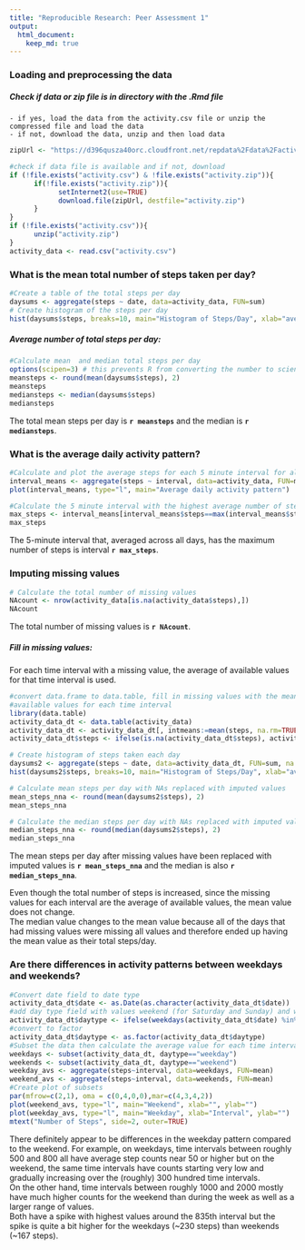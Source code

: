 ```yaml
---
title: "Reproducible Research: Peer Assessment 1"
output: 
  html_document:
    keep_md: true
---
```


### Loading and preprocessing the data
##### Check if data or zip file is in directory with the .Rmd file  
    - if yes, load the data from the activity.csv file or unzip the compressed file and load the data  
    - if not, download the data, unzip and then load data
```r
zipUrl <- "https://d396qusza40orc.cloudfront.net/repdata%2Fdata%2Factivity.zip"

#check if data file is available and if not, download
if (!file.exists("activity.csv") & !file.exists("activity.zip")){
      if(!file.exists("activity.zip")){
            setInternet2(use=TRUE)
            download.file(zipUrl, destfile="activity.zip")
      }
}
if (!file.exists("activity.csv")){
      unzip("activity.zip")
}
activity_data <- read.csv("activity.csv")
```

### What is the mean total number of steps taken per day?
```r
#Create a table of the total steps per day
daysums <- aggregate(steps ~ date, data=activity_data, FUN=sum)
# Create histogram of the steps per day
hist(daysums$steps, breaks=10, main="Histogram of Steps/Day", xlab="average steps/day", ylim=c(0,25))
```

##### Average number of total steps per day:
```r
#Calculate mean  and median total steps per day
options(scipen=3) # this prevents R from converting the number to scientific notation
meansteps <- round(mean(daysums$steps), 2)
meansteps
mediansteps <- median(daysums$steps)
mediansteps
```

The total mean steps per day is **`r meansteps`** and the median is **`r mediansteps`**.
  

### What is the average daily activity pattern?

```r
#Calculate and plot the average steps for each 5 minute interval for all days
interval_means <- aggregate(steps ~ interval, data=activity_data, FUN=mean)
plot(interval_means, type="l", main="Average daily activity pattern")
```

```r
#Calculate the 5 minute interval with the highest average number of steps
max_steps <- interval_means[interval_means$steps==max(interval_means$steps),"interval"]
max_steps
```
The 5-minute interval that, averaged across all days, has the maximum number of steps is interval **`r max_steps`**.

### Imputing missing values

```r
# Calculate the total number of missing values
NAcount <- nrow(activity_data[is.na(activity_data$steps),])
NAcount
```
The total number of missing values is **`r NAcount`**.   

##### Fill in missing values:
For each time interval with a missing value, the average of available values for that time interval is used.

```r
#convert data.frame to data.table, fill in missing values with the mean of 
#available values for each time interval
library(data.table)
activity_data_dt <- data.table(activity_data)
activity_data_dt <- activity_data_dt[, intmeans:=mean(steps, na.rm=TRUE), by=interval]
activity_data_dt$steps <- ifelse(is.na(activity_data_dt$steps), activity_data_dt$intmeans, activity_data_dt$steps)

# Create histogram of steps taken each day
daysums2 <- aggregate(steps ~ date, data=activity_data_dt, FUN=sum, na.rm=TRUE)
hist(daysums2$steps, breaks=10, main="Histogram of Steps/Day", xlab="average steps/day", ylim=c(0,25))
```

```r
# Calculate mean steps per day with NAs replaced with imputed values 
mean_steps_nna <- round(mean(daysums2$steps), 2)
mean_steps_nna
```

```r
# Calculate the median steps per day with NAs replaced with imputed values 
median_steps_nna <- round(median(daysums2$steps), 2)
median_steps_nna
```

The mean steps per day after missing values have been replaced with imputed values is **`r mean_steps_nna`** and the median is also **`r median_steps_nna`**.

Even though the total number of steps is increased, since the missing values for each interval are the average of available values, the mean value does not change.  
The median value changes to the mean value because all of the days that had missing values were missing all values and therefore ended up having the mean value as their total steps/day.

### Are there differences in activity patterns between weekdays and weekends?
```r
#Convert date field to date type
activity_data_dt$date <- as.Date(as.character(activity_data_dt$date))
#add day type field with values weekend (for Saturday and Sunday) and weekday for all other values
activity_data_dt$daytype <- ifelse(weekdays(activity_data_dt$date) %in% c("Saturday", "Sunday"), "weekend", "weekday")
#convert to factor
activity_data_dt$daytype <- as.factor(activity_data_dt$daytype)
#Subset the data then calculate the average value for each time interval
weekdays <- subset(activity_data_dt, daytype=="weekday")
weekends <- subset(activity_data_dt, daytype=="weekend")
weekday_avs <- aggregate(steps~interval, data=weekdays, FUN=mean)
weekend_avs <- aggregate(steps~interval, data=weekends, FUN=mean)
#Create plot of subsets
par(mfrow=c(2,1), oma = c(0,4,0,0),mar=c(4,3,4,2))
plot(weekend_avs, type="l", main="Weekend", xlab="", ylab="")
plot(weekday_avs, type="l", main="Weekday", xlab="Interval", ylab="")
mtext("Number of Steps", side=2, outer=TRUE)
```

There definitely appear to be differences in the weekday pattern compared to the weekend. For example, on weekdays, time intervals between roughly 500 and 800 all have average step counts near 50 or higher but on the weekend, the same time intervals have counts starting very low and gradually increasing over the (roughly) 300 hundred time intervals.  
On the other hand, time intervals between roughly 1000 and 2000 mostly have much higher counts for the weekend than during the week as well as a larger range of values.  
Both have a spike with highest values around the 835th interval but the spike is quite a bit higher for the weekdays (~230 steps) than weekends (~167 steps).
